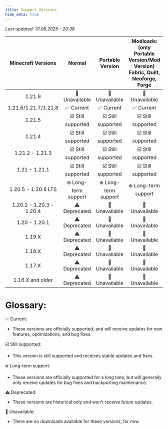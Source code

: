 ```yaml
---
title: Support Versions
hide_meta: true
---
```


*Last updated: 31.08.2025 - 20:38*

| Minecraft Versions | Normal | Portable Version | Modloads: (only Portable Version/Mod Version) Fabric, Quilt, Neoforge, Forge |
| :------: | :-------: | :-------: | :-------: |
| 1.21.9 |🚫 Unavailable|🚫 Unavailable|🚫 Unavailable|
| 1.21.6/1.21.7/1.21.8 |✅ Current|✅ Current|✅ Current|
| 1.21.5 |☑️ Still supported|☑️ Still supported|☑️ Still supported|
| 1.21.4 |☑️ Still supported|☑️ Still supported|☑️ Still supported|
| 1.21.2 - 1.21.3 |☑️ Still supported|☑️ Still supported|☑️ Still supported|
| 1.21 - 1.21.1 |☑️ Still supported|☑️ Still supported|☑️ Still supported|
| 1.20.5 - 1.20.6 LTS |❄️ Long-term support |❄️ Long-term support|❄️ Long-term support|
| 1.20.2 - 1.20.3 - 1.20.4 |⚠️ Deprecated|🚫 Unavailable|🚫 Unavailable|
| 1.20 - 1.20.1 |⚠️ Deprecated|🚫 Unavailable|🚫 Unavailable|
| 1.19.X |⚠️ Deprecated|🚫 Unavailable|🚫 Unavailable|
| 1.18.X |⚠️ Deprecated|🚫 Unavailable|🚫 Unavailable|
| 1.17.X |⚠️ Deprecated|🚫 Unavailable|🚫 Unavailable|
| 1.16.X and older |⚠️ Deprecated|🚫 Unavailable|🚫 Unavailable|

# Glossary:

✅ Current:
- These versions are officially supported, and will receive updates for new features, optimizations, and bug fixes.

☑️ Still supported:
- This version is still supported and receives stable updates and fixes.

❄️ Long-term support:
- These versions are officially supported for a long time, but will generally only receive updates for bug fixes and backporting maintenance.

⚠️ Deprecated:
- These versions are historical only and won't receive future updates.

🚫 Unavailable:
- There are no downloads available for these versions, for now.
